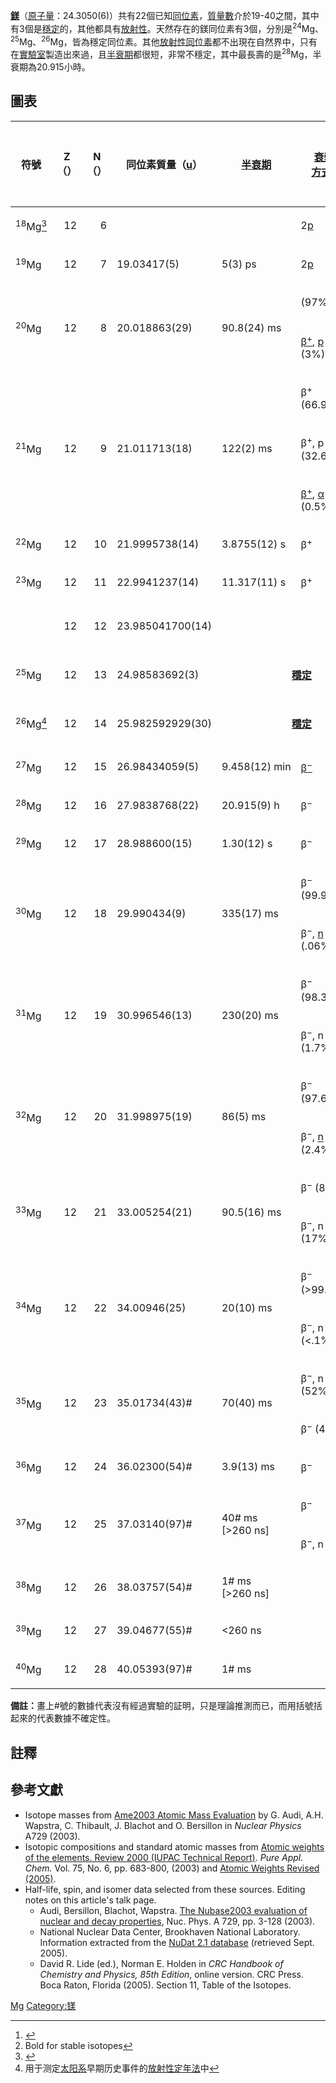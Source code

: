 {{infobox element isotopes
|name=鎂
|symbol=Mg
|isotopes=
 {{infobox element isotopes/isotopes stable | mn=24 | sym=鎂 | na=79.0% | n=12 |firstlinks=yes}}
 {{infobox element isotopes/isotopes stable | mn=25 | sym=Mg | na=10.0% | n=13 |firstlinks=no}}
 {{infobox element isotopes/isotopes stable | mn=26 | sym=Mg | na=11.0% | n=14 |firstlinks=no}}
|isotopes table footnote=
|standard atomic weight=[24.304, 24.307]
|conventional atomic weight=24.305
|standard atomic weight ref={{CIAAW2016}}
}}
'''[[鎂|鎂]]'''（[[原子量|原子量]]：24.3050(6)）共有22個已知[[同位素|同位素]]，[[質量數|質量數]]介於19-40之間，其中有3個是[[穩定同位素|穩定]]的，其他都具有[[放射性|放射性]]。天然存在的鎂同位素有3個，分別是<sup>24</sup>Mg、<sup>25</sup>Mg、<sup>26</sup>Mg，皆為穩定同位素。其他[[放射性同位素|放射性同位素]]都不出現在自然界中，只有在[[實驗室|實驗室]]製造出來過，且[[半衰期|半衰期]]都很短，非常不穩定，其中最長壽的是<sup>28</sup>Mg，半衰期為20.915小時。

==圖表==
{| class="wikitable" style="font-size:95%; white-space:nowrap;"
! 符號
! Z（{{Subatomic particle|link=yes|Proton}}）
! N（{{Subatomic particle|link=yes|Neutron}}）
! 同位素質量（[[原子質量單位|u]]）
! [[半衰期|半衰期]]
! [[衰變方式|衰變<br/>方式]]<ref>{{cite web |url=http://www.nucleonica.net/unc.aspx |title=Universal Nuclide Chart |publisher=nucleonica |registration=yes}}</ref>
! [[衰变产物|衰變<br/>產物]]<ref group="n">Bold for stable isotopes</ref>
! 原子核<br/>[[自旋|自旋]]
! 相對[[豐度|豐度]]<br/>（[[莫耳|莫耳]]分率）
! 相對[[豐度|豐度]]的變化量<br/>（[[莫耳|莫耳]]分率）
|-
| <sup>18</sup>Mg<ref name=18Mg>{{cite journal |doi=10.1103/PhysRevLett.127.262502 |title=First observation of the four-proton unbound nucleus <sup>18</sup>Mg |last=Jin |first=Y. |display-authors=et al. |journal=[[Physical_Review_Letters|Physical Review Letters]] |volume=127 <!-- |issue=26 --> |number=262502 |date=2021}}</ref>
| style="text-align:right" | 12
| style="text-align:right" | 6
| 
| 
| 2[[质子发射|p]]
| <sup>16</sup>Ne
| 0+
|
|
|-
| <sup>19</sup>Mg
| style="text-align:right" | 12
| style="text-align:right" | 7
| 19.03417(5)
| 5(3) ps
| 2[[质子发射|p]]
| <sup>17</sup>Ne
| 1/2−#
|
|
|-
| rowspan=2|<sup>20</sup>Mg
| rowspan=2 style="text-align:right" | 12
| rowspan=2 style="text-align:right" | 8
| rowspan=2|20.018863(29)
| rowspan=2|90.8(24) ms
| {{衰變|β+}} (97%)
| <sup>20</sup>Na
| rowspan=2|0+
| rowspan=2|
| rowspan=2|
|-
| [[正电子发射|β<sup>+</sup>]], [[质子发射|p]] (3%)
| <sup>19</sup>Ne
|-
| rowspan=3|<sup>21</sup>Mg
| rowspan=3 style="text-align:right;" | 12
| rowspan=3 style="text-align:right;" | 9
| rowspan=3|21.011713(18)
| rowspan=3|122(2) ms
| β<sup>+</sup> (66.9%)
| <sup>21</sup>Na
| rowspan=3|(5/2,3/2)+
| rowspan=3|
| rowspan=3|
|-
| β<sup>+</sup>, p (32.6%)
| '''<sup>20</sup>Ne'''
|- 
| [[正电子发射|β<sup>+</sup>]], [[Α衰变|α]] (0.5%)
| <sup>17</sup>F
|-
| <sup>22</sup>Mg
| style="text-align:right" | 12
| style="text-align:right" | 10
| 21.9995738(14)
| 3.8755(12) s
| β<sup>+</sup>
| <sup>22</sup>Na
| 0+
|
|
|-
| <sup>23</sup>Mg
| style="text-align:right" | 12
| style="text-align:right" | 11
| 22.9941237(14)
| 11.317(11) s
| β<sup>+</sup>
| '''<sup>23</sup>Na'''
| 3/2+
|
|
|-
| {{SimpleNuclide|鎂|link=yes}}
| style="text-align:right" | 12
| style="text-align:right" | 12
| 23.985041700(14)
| colspan=3 align=center|'''{{衰變|穩定}}'''
| 0+
| 0.7899(4)
| 0.78958–0.79017
|-
| <sup>25</sup>Mg
| style="text-align:right" | 12
| style="text-align:right" | 13
| 24.98583692(3)
| colspan=3 align=center|'''[[稳定同位素|穩定]]'''
| 5/2+
| 0.1000(1)
| 0.09996–0.10012
|-
| <sup>26</sup>Mg<ref group="n">用于测定[[太阳系|太阳系]]早期历史事件的[[放射性定年法|放射性定年法]]中</ref>
| style="text-align:right" | 12
| style="text-align:right" | 14
| 25.982592929(30)
| colspan=3 align=center|'''[[稳定同位素|穩定]]'''
| 0+
| 0.1101(3)
| 0.10987–0.11030
|-
| <sup>27</sup>Mg
| style="text-align:right" | 12
| style="text-align:right" | 15
| 26.98434059(5)
| 9.458(12) min
| [[Β衰变|β<sup>−</sup>]]
| '''<sup>27</sup>Al'''
| 1/2+
|
|
|-
| <sup>28</sup>Mg
| style="text-align:right" | 12
| style="text-align:right" | 16
| 27.9838768(22)
| 20.915(9) h
| β<sup>−</sup>
| <sup>28</sup>Al
| 0+
|
|
|-
| <sup>29</sup>Mg
| style="text-align:right" | 12
| style="text-align:right" | 17
| 28.988600(15)
| 1.30(12) s
| β<sup>−</sup>
| <sup>29</sup>Al
| 3/2+
|
|
|-
| rowspan=2|<sup>30</sup>Mg
| rowspan=2 style="text-align:right" | 12
| rowspan=2 style="text-align:right" | 18
| rowspan=2|29.990434(9)
| rowspan=2|335(17) ms
| β<sup>−</sup> (99.94%)
| <sup>30</sup>Al
| rowspan=2|0+
| rowspan=2|
| rowspan=2|
|-
| β<sup>−</sup>, [[中子發射|n]] (.06%)
| <sup>29</sup>Al
|-
| rowspan=2|<sup>31</sup>Mg
| rowspan=2 style="text-align:right" | 12
| rowspan=2 style="text-align:right" | 19
| rowspan=2|30.996546(13)
| rowspan=2|230(20) ms
| β<sup>−</sup> (98.3%)
| <sup>31</sup>Al
| rowspan=2|3/2+
| rowspan=2|
| rowspan=2|
|-
| β<sup>−</sup>, n (1.7%)
| <sup>30</sup>Al
|-
| rowspan=2|<sup>32</sup>Mg
| rowspan=2 style="text-align:right" | 12
| rowspan=2 style="text-align:right" | 20
| rowspan=2|31.998975(19)
| rowspan=2|86(5) ms
| β<sup>−</sup> (97.6%)
| <sup>32</sup>Al
| rowspan=2|0+
| rowspan=2|
| rowspan=2|
|-
| β<sup>−</sup>, [[中子發射|n]] (2.4%)
| <sup>31</sup>Al
|-
| rowspan=2|<sup>33</sup>Mg
| rowspan=2 style="text-align:right" | 12
| rowspan=2 style="text-align:right" | 21
| rowspan=2|33.005254(21)
| rowspan=2|90.5(16) ms
| β<sup>−</sup> (83%)
| <sup>33</sup>Al
| rowspan=2|7/2−#
| rowspan=2|
| rowspan=2|
|-
| β<sup>−</sup>, n (17%)
| <sup>32</sup>Al
|-
| rowspan=2|<sup>34</sup>Mg
| rowspan=2 style="text-align:right" | 12
| rowspan=2 style="text-align:right" | 22
| rowspan=2|34.00946(25)
| rowspan=2|20(10) ms
| β<sup>−</sup> (>99.9%)
| <sup>34</sup>Al
| rowspan=2|0+
| rowspan=2|
| rowspan=2|
|-
| β<sup>−</sup>, n (<.1%)
| <sup>33</sup>Al
|-
| rowspan=2|<sup>35</sup>Mg
| rowspan=2 style="text-align:right" | 12
| rowspan=2 style="text-align:right" | 23
| rowspan=2|35.01734(43)#
| rowspan=2|70(40) ms
| β<sup>−</sup>, n (52%)
| <sup>34</sup>Al
| rowspan=2|(7/2−)#
| rowspan=2|
| rowspan=2|
|-
| β<sup>−</sup> (48%)
| <sup>35</sup>Al
|-
| <sup>36</sup>Mg
| style="text-align:right" | 12
| style="text-align:right" | 24
| 36.02300(54)#
| 3.9(13) ms
| β<sup>−</sup>
| <sup>36</sup>Al
| 0+
|
|
|-
| rowspan=2|<sup>37</sup>Mg
| rowspan=2 style="text-align:right" | 12
| rowspan=2 style="text-align:right" | 25
| rowspan=2|37.03140(97)#
| rowspan=2|40# ms [>260 ns]
| β<sup>−</sup>
| <sup>37</sup>Al
| rowspan=2|7/2−#
| rowspan=2|
| rowspan=2|
|-
| β<sup>−</sup>, n
| <sup>36</sup>Al
|-
| <sup>38</sup>Mg
| style="text-align:right" | 12
| style="text-align:right" | 26
| 38.03757(54)#
| 1# ms [>260 ns]
|
|
| 0+
|
|
|-
| <sup>39</sup>Mg
| style="text-align:right" | 12
| style="text-align:right" | 27
| 39.04677(55)#
| <260 ns
|
|
| 7/2−#
|
|
|-
| <sup>40</sup>Mg
| style="text-align:right" | 12
| style="text-align:right" | 28
| 40.05393(97)#
| 1# ms
|
|
| 0+
|
|
|}

'''備註：'''畫上#號的數據代表沒有經過實驗的証明，只是理論推測而已，而用括號括起來的代表數據不確定性。

{{Isotope box | 這一個= 鎂的同位素 | 前一個= 鈉的同位素 |下一個= 鋁的同位素 }}

== 註釋 ==
<references group="n"/>
== 參考文獻 ==
{{Reflist}}
* Isotope masses from [https://web.archive.org/web/20080923134436/http://www.nndc.bnl.gov/amdc/index.html Ame2003 Atomic Mass Evaluation] by G. Audi, A.H. Wapstra, C. Thibault, J. Blachot and O. Bersillon in ''Nuclear Physics'' A729 (2003).
* Isotopic compositions and standard atomic masses from [http://www.iupac.org/publications/pac/2003/7506/7506x0683.html Atomic weights of the elements. Review 2000 (IUPAC Technical Report)]. ''Pure Appl. Chem.'' Vol. 75, No. 6, pp. 683-800, (2003) and [http://www.iupac.org/news/archives/2005/atomic-weights_revised05.html Atomic Weights Revised (2005)].
* Half-life, spin, and isomer data selected from these sources. Editing notes on this article's talk page.
** Audi, Bersillon, Blachot, Wapstra. [http://amdc.in2p3.fr/web/nubase_en.html The Nubase2003 evaluation of nuclear and decay properties], Nuc. Phys. A 729, pp. 3-128 (2003).
** National Nuclear Data Center, Brookhaven National Laboratory. Information extracted from the [http://www.nndc.bnl.gov/nudat2/ NuDat 2.1 database] (retrieved Sept. 2005).
** David R. Lide (ed.), Norman E. Holden in ''CRC Handbook of Chemistry and Physics, 85th Edition'', online version. CRC Press. Boca Raton, Florida (2005). Section 11, Table of the Isotopes.

{{Isotope nav}}

[[Category:各元素同位素列表|Mg]]
[[Category:镁|Category:镁]]